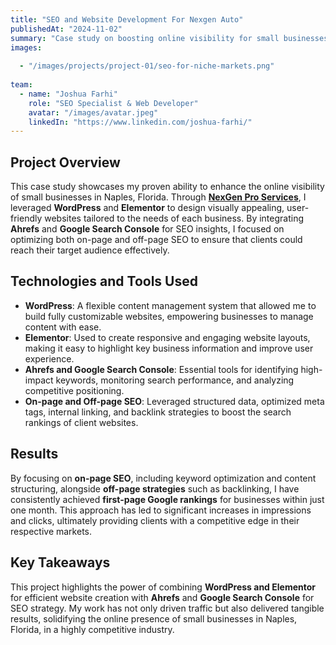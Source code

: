 ```yaml
---
title: "SEO and Website Development For Nexgen Auto"
publishedAt: "2024-11-02"
summary: "Case study on boosting online visibility for small businesses in Naples, Florida, using WordPress, Elementor, and advanced SEO strategies."
images:
  
  - "/images/projects/project-01/seo-for-niche-markets.png"
  
team:
  - name: "Joshua Farhi"
    role: "SEO Specialist & Web Developer"
    avatar: "/images/avatar.jpeg"
    linkedIn: "https://www.linkedin.com/joshua-farhi/"
---
```


## Project Overview

This case study showcases my proven ability to enhance the online visibility of small businesses in Naples, Florida. Through **[NexGen Pro Services](https://nexgenproservices.com/)**, I leveraged **WordPress** and **Elementor** to design visually appealing, user-friendly websites tailored to the needs of each business. By integrating **Ahrefs** and **Google Search Console** for SEO insights, I focused on optimizing both on-page and off-page SEO to ensure that clients could reach their target audience effectively.

## Technologies and Tools Used

- **WordPress**: A flexible content management system that allowed me to build fully customizable websites, empowering businesses to manage content with ease.
- **Elementor**: Used to create responsive and engaging website layouts, making it easy to highlight key business information and improve user experience.
- **Ahrefs and Google Search Console**: Essential tools for identifying high-impact keywords, monitoring search performance, and analyzing competitive positioning.
- **On-page and Off-page SEO**: Leveraged structured data, optimized meta tags, internal linking, and backlink strategies to boost the search rankings of client websites.

## Results

By focusing on **on-page SEO**, including keyword optimization and content structuring, alongside **off-page strategies** such as backlinking, I have consistently achieved **first-page Google rankings** for businesses within just one month. This approach has led to significant increases in impressions and clicks, ultimately providing clients with a competitive edge in their respective markets.

## Key Takeaways

This project highlights the power of combining **WordPress and Elementor** for efficient website creation with **Ahrefs** and **Google Search Console** for SEO strategy. My work has not only driven traffic but also delivered tangible results, solidifying the online presence of small businesses in Naples, Florida, in a highly competitive industry.
